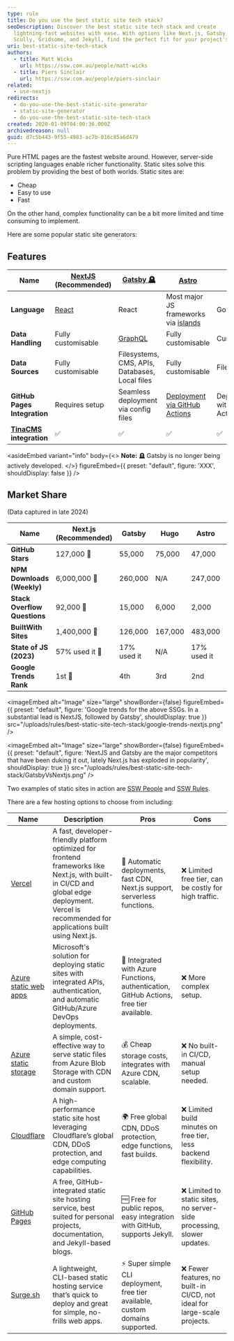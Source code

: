 ```yaml
---
type: rule
title: Do you use the best static site tech stack?
seoDescription: Discover the best static site tech stack and create
  lightning-fast websites with ease. With options like Next.js, Gatsby, Astro,
  Scully, Gridsome, and Jekyll, find the perfect fit for your project's needs.
uri: best-static-site-tech-stack
authors:
  - title: Matt Wicks
    url: https://ssw.com.au/people/matt-wicks
  - title: Piers Sinclair
    url: https://ssw.com.au/people/piers-sinclair
related:
  - use-nextjs
redirects:
  - do-you-use-the-best-static-site-generator
  - static-site-generator
  - do-you-use-the-best-static-site-tech-stack
created: 2020-01-09T04:00:36.000Z
archivedreason: null
guid: d7c5b443-9f55-4983-ac7b-016c85a6d479
---
```

Pure HTML pages are the fastest website around. However, server-side scripting languages enable richer functionality. Static sites solve this problem by providing the best of both worlds. Static sites are:
* Cheap
* Easy to use
* Fast

On the other hand, complex functionality can be a bit more limited and time consuming to implement.

Here are some popular static site generators:

## Features

| **Name**                                   | [NextJS](https://nextjs.org/) (Recommended) | [Gatsby 🪦](https://www.gatsbyjs.com/)         | [Astro](https://astro.build/)                                                         | [Hugo](https://gohugo.io/)     | [Builder.io](https://www.builder.io/) |
| ------------------------------------------ | ------------------------------------------- | ---------------------------------------------- | ------------------------------------------------------------------------------------- | ------------------------------ | ------------------------------------- |
| **Language**                               | [React](https://reactjs.org/)               | React                                          | Most major JS frameworks via [islands](https://docs.astro.build/en/concepts/islands/) | Go                             | Customizable                          |
| **Data Handling**                          | Fully customisable                          | [GraphQL](https://graphql.org/)                | Fully customisable                                                                    | Customizable                   | Fully customisable                    |
| **Data Sources**                           | Fully customisable                          | Filesystems, CMS, APIs, Databases, Local files | Fully customisable                                                                    | Filesystem                     | CMS, APIs, Customizable               |
| **GitHub Pages Integration**               | Requires setup                              | Seamless deployment via config files           | [Deployment via GitHub Actions](https://docs.astro.build/en/guides/deploy/github/)    | Deployment with GitHub Actions | Customizable                          |
| **[TinaCMS](https://tina.io) integration** | ✅                                           | ✅                                              | ✅                                                                                     | ✅                              | ✅                                     |

<asideEmbed
  variant="info"
  body={<>
    **Note:** 🪦 Gatsby is no longer being actively developed.
  </>}
  figureEmbed={{
    preset: "default",
    figure: 'XXX',
    shouldDisplay: false
  }}
/>

## Market Share

(Data captured in late 2024)

| **Name**                     | **Next.js (Recommended)** | **Gatsby**  | **Hugo** | **Astro**   | **Builder.io**      |
| ---------------------------- | ------------------------- | ----------- | -------- | ----------- | ------------------- |
| **GitHub Stars**             | 127,000 👑                | 55,000      | 75,000   | 47,000      | 8,000               |
| **NPM Downloads (Weekly)**   | 6,000,000 👑              | 260,000     | N/A      | 247,000     | N/A                 |
| **Stack Overflow Questions** | 92,000 👑                 | 15,000      | 6,000    | 2,000       | 100                 |
| **BuiltWith Sites**          | 1,400,000 👑              | 126,000     | 167,000  | 483,000     | N/A                 |
| **State of JS (2023)**       | 57% used it 👑            | 17% used it | N/A      | 17% used it | N/A                 |
| **Google Trends Rank**       | 1st 👑                    | 4th         | 3rd      | 2nd         | 5th (almost 0 data) |


<imageEmbed
  alt="Image"
  size="large"
  showBorder={false}
  figureEmbed={{
    preset: "default",
    figure: 'Google trends for the above SSGs. In a substantial lead is NextJS, followed by Gatsby',
    shouldDisplay: true
  }}
  src="/uploads/rules/best-static-site-tech-stack/google-trends-nextjs.png"
/>


<imageEmbed
  alt="Image"
  size="large"
  showBorder={false}
  figureEmbed={{
    preset: "default",
    figure: 'NextJS and Gatsby are the major competitors that have been duking it out, lately Next.js has exploded in popularity',
    shouldDisplay: true
  }}
  src="/uploads/rules/best-static-site-tech-stack/GatsbyVsNextjs.png"
/>

Two examples of static sites in action are [SSW People](https://www.ssw.com.au/people/) and [SSW Rules](https://www.ssw.com.au/rules/).

There are a few hosting options to choose from including:

| Name                      | Description | Pros | Cons |
|---------------------------|-------------|------|------|
| [Vercel](https://vercel.com/) | A fast, developer-friendly platform optimized for frontend frameworks like Next.js, with built-in CI/CD and global edge deployment. Vercel is recommended for applications built using Next.js. | 🚀 Automatic deployments, fast CDN, Next.js support, serverless functions. | ❌ Limited free tier, can be costly for high traffic. |
| [Azure static web apps](https://azure.microsoft.com/en-us/services/app-service/static/) | Microsoft's solution for deploying static sites with integrated APIs, authentication, and automatic GitHub/Azure DevOps deployments. | 🔄 Integrated with Azure Functions, authentication, GitHub Actions, free tier available. | ❌ More complex setup. |
| [Azure static storage](https://docs.microsoft.com/en-us/azure/storage/blobs/storage-blob-static-website) | A simple, cost-effective way to serve static files from Azure Blob Storage with CDN and custom domain support. | 💰 Cheap storage costs, integrates with Azure CDN, scalable. | ❌ No built-in CI/CD, manual setup needed. |
| [Cloudflare](https://pages.cloudflare.com/) | A high-performance static site host leveraging Cloudflare’s global CDN, DDoS protection, and edge computing capabilities. | 🌍 Free global CDN, DDoS protection, edge functions, fast builds. | ❌ Limited build minutes on free tier, less backend flexibility. |
| [GitHub Pages](https://pages.github.com/) | A free, GitHub-integrated static site hosting service, best suited for personal projects, documentation, and Jekyll-based blogs. | 🆓 Free for public repos, easy integration with GitHub, supports Jekyll. | ❌ Limited to static sites, no server-side processing, slower updates. |
| [Surge.sh](https://surge.sh/) | A lightweight, CLI-based static hosting service that’s quick to deploy and great for simple, no-frills web apps. | ⚡ Super simple CLI deployment, free tier available, custom domains supported. | ❌ Fewer features, no built-in CI/CD, not ideal for large-scale projects. |